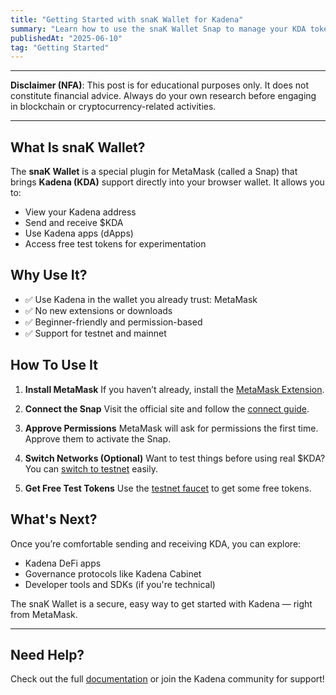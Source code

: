 ```yaml
---
title: "Getting Started with snaK Wallet for Kadena"
summary: "Learn how to use the snaK Wallet Snap to manage your KDA tokens inside MetaMask. No technical background needed!"
publishedAt: "2025-06-10"
tag: "Getting Started"
---
```


---

<div className="disclaimer-box">

**Disclaimer (NFA)**: This post is for educational purposes only. It does not constitute financial advice. Always do your own research before engaging in blockchain or cryptocurrency-related activities.

</div>

<style jsx>{`
  .disclaimer-box {
    border-left: 4px solid #f0ad4e;
    background-color: rgba(240, 173, 78, 0.1);
    padding: 1rem;
    margin: 2rem 0;
    border-radius: 4px;
  }
`}</style>

---

## What Is snaK Wallet?

The **snaK Wallet** is a special plugin for MetaMask (called a Snap) that brings **Kadena (KDA)** support directly into your browser wallet. It allows you to:

- View your Kadena address
- Send and receive $KDA
- Use Kadena apps (dApps)
- Access free test tokens for experimentation

## Why Use It?

- ✅ Use Kadena in the wallet you already trust: MetaMask
- ✅ No new extensions or downloads
- ✅ Beginner-friendly and permission-based
- ✅ Support for testnet and mainnet

## How To Use It

1. **Install MetaMask**
   If you haven’t already, install the [MetaMask Extension](https://metamask.io/).

2. **Connect the Snap**
   Visit the official site and follow the [connect guide](https://docs.mindsend.xyz/user-guide/connect).

3. **Approve Permissions**
   MetaMask will ask for permissions the first time. Approve them to activate the Snap.

4. **Switch Networks (Optional)**
   Want to test things before using real $KDA? You can [switch to testnet](https://docs.mindsend.xyz/user-guide/switch-network) easily.

5. **Get Free Test Tokens**
   Use the [testnet faucet](https://docs.mindsend.xyz/user-guide/faucet) to get some free tokens.

## What's Next?

Once you’re comfortable sending and receiving KDA, you can explore:

- Kadena DeFi apps
- Governance protocols like Kadena Cabinet
- Developer tools and SDKs (if you're technical)

The snaK Wallet is a secure, easy way to get started with Kadena — right from MetaMask.

---

## Need Help?

Check out the full [documentation](https://docs.mindsend.xyz) or join the Kadena community for support!
